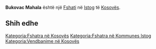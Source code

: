 {{Fshat në Kosovës
 | Emri                = Bukovac Mahala
 | EmriAlt                = Bukovac Mahala
 | Emri (Rasa dhanore) = 
 | Figura              = 
 | Shteti              = Kosovës
 | Komuna              = Istog
 | Kodi postar         = 
 | Sipërfaqja          = 

 | Popullsia           = 

 | Regj. i popullsisë  = 
 | Dend. e popullsisë  = 
 | Faqja zyrtare       = 
 <!--- Koordinatat ----> 
 | Gjerësia            = 42.29806
 | Gjatësia            = 21.52667
 | Lartësia            = 
}}
'''Bukovac Mahala''' është një [[Fshati]] në [[Istog]] të [[Kosovës]].

<!-- == Gjeografia == -->
<!-- == Historia == -->
<!-- == Demografia == -->
== Shih edhe ==
{{Komuna Istog}}
{{Kosovo-Administrata-Cung}}

[[Kategoria:Fshatra në Kosovës]]
[[Kategoria:Fshatra në Kommunes Istog]]
[[Kategoria:Vendbanime në Kosovës]]